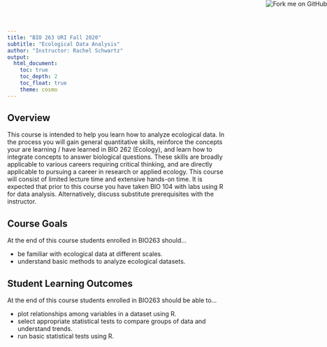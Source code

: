 ```yaml
---
title: "BIO 263 URI Fall 2020"
subtitle: "Ecological Data Analysis"
author: "Instructor: Rachel Schwartz"
output: 
  html_document:
    toc: true
    toc_depth: 2
    toc_float: true
    theme: cosmo
---
```

<a href="https://github.com/rachelss/BIO263_Fall20"><img style="position: absolute; top: 0; right: 0; border: 0;" src="https://s3.amazonaws.com/github/ribbons/forkme_right_red_aa0000.png" alt="Fork me on GitHub"></a>

## Overview

This course is intended to help you learn how to analyze ecological data. In the process you will gain general quantitative skills, reinforce the concepts your are learning / have learned in BIO 262 (Ecology), and learn how to integrate concepts to answer biological questions. These skills are broadly applicable to various careers requiring critical thinking, and are directly applicable to pursuing a career in research or applied ecology. This course will consist of limited lecture time and extensive hands-on time. It is expected that prior to this course you have taken BIO 104 with labs using R for data analysis. Alternatively, discuss substitute prerequisites with the instructor.

## Course Goals
At the end of this course students enrolled in BIO263 should...

* be familiar with ecological data at different scales.
* understand basic methods to analyze ecological datasets.

## Student Learning Outcomes
At the end of this course students enrolled in BIO263 should be able to...

* plot relationships among variables in a dataset using R.
* select appropriate statistical tests to compare groups of data and understand trends. 
* run basic statistical tests using R.
